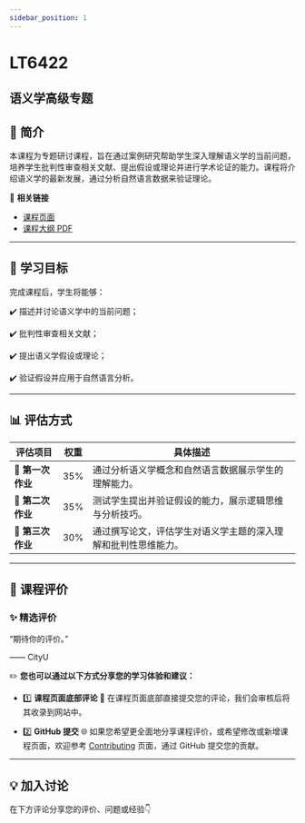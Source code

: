 ```yaml
---
sidebar_position: 1
---
```


# LT6422
## 语义学高级专题

## **📘 简介**
本课程为专题研讨课程，旨在通过案例研究帮助学生深入理解语义学的当前问题，培养学生批判性审查相关文献、提出假设或理论并进行学术论证的能力。课程将介绍语义学的最新发展，通过分析自然语言数据来验证理论。

🔗 **相关链接**
- [课程页面](https://www.cityu.edu.hk/catalogue/pg/202425/course/LT6422.htm)
- [课程大纲 PDF](https://www.cityu.edu.hk/catalogue/pg/202425/course/LT6422.pdf)

---

## **🎯 学习目标**

完成课程后，学生将能够：

✔️ 描述并讨论语义学中的当前问题；

✔️ 批判性审查相关文献；

✔️ 提出语义学假设或理论；

✔️ 验证假设并应用于自然语言分析。

---

## **📊 评估方式**

| **评估项目**              | **权重** | **具体描述**                                                                                     |
|--------------------------|---------|-----------------------------------------------------------------------------------------------|
| **📖 第一次作业**          | 35%     | 通过分析语义学概念和自然语言数据展示学生的理解能力。                                                   |
| **📖 第二次作业**          | 35%     | 测试学生提出并验证假设的能力，展示逻辑思维与分析技巧。                                                  |
| **📖 第三次作业**          | 30%     | 通过撰写论文，评估学生对语义学主题的深入理解和批判性思维能力。                                             |

---

## **💬 课程评价**

### ✨ **精选评价**
<div className={commentStyles.commentBox}>
    <p className={commentStyles.commentText}>
        “期待你的评价。”
    </p>
    <p className={commentStyles.commentAuthor}>—— CityU</p>
</div>

✏️ **您也可以通过以下方式分享您的学习体验和建议：**

- 1️⃣ **课程页面底部评论**
💬 在课程页面底部直接提交您的评论，我们会审核后将其收录到网站中。

- 2️⃣ **GitHub 提交**
🌐 如果您希望更全面地分享课程评价，或希望修改或新增课程页面，欢迎参考 [Contributing](https://penjc.github.io/cityU-navigator/contributing) 页面，通过 GitHub 提交您的贡献。

---

## **💡 加入讨论**

在下方评论分享您的评价、问题或经验👇
<Utterances />
